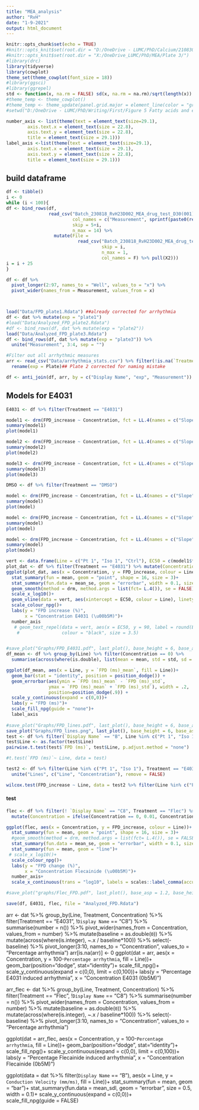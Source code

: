 ```yaml
---
title: "MEA_analysis"
author: "RvH"
date: "1-9-2021"
output: html_document
---
```


```r
knitr::opts_chunk$set(echo = TRUE)
#knitr::opts_knit$set(root.dir = "D:/OneDrive - LUMC/PhD/Calcium/210830_MEA_first_analysis/Data")0
#knitr::opts_knit$set(root.dir = "X:/OneDrive_LUMC/PhD/MEA/Plate 3/")
#library(drc)
library(tidyverse)
library(cowplot)
theme_set(theme_cowplot(font_size = 18))
#library(ggsci)
#library(ggrepel)
std <- function(x, na.rm = FALSE) sd(x, na.rm = na.rm)/sqrt(length(x))
#theme_temp <- theme_cowplot()
#theme_temp <- theme_update(panel.grid.major = element_line(color = "gray90", size = 0.5))
#setwd("D:/OneDrive - LUMC/PhD/Writing/First/Figure 5 Fatty acids and extra/MEA")

number_axis <- list(theme(text = element_text(size=29.1), 
        axis.text.x = element_text(size = 22.8),
        axis.text.y = element_text(size = 22.8),
        title = element_text(size = 29.1)))
label_axis <-list(theme(text = element_text(size=29.1), 
        axis.text.x = element_text(size = 29.1),
        axis.text.y = element_text(size = 22.8),
        title = element_text(size = 29.1)))
```

## build dataframe
```r
df <- tibble()
i <- 0 
while (i < 100){
df <- bind_rows(df, 
                read_csv("Batch_230818_RvH23D002_MEA_drug_test_D30(001)(000)_FP_CardiacMetrics.csv",
                         col_names = c("Measurement", sprintf(paste0(rep(LETTERS[1:8],each=12),"%01d"),1:12)),
                         skip = 5+i,
                         n_max = 14) %>% 
                  mutate(File = 
                           read_csv("Batch_230818_RvH23D002_MEA_drug_test_D30(001)(000)_FP_CardiacMetrics.csv",
                                    skip = i,
                                    n_max = 1,
                                    col_names = F) %>% pull(X2)))
i = i + 25
}

df <- df %>% 
  pivot_longer(2:97, names_to = "Well", values_to = "x") %>% 
  pivot_wider(names_from = Measurement, values_from = x)



load("Data/FPD_plate1.Rdata") ##already corrected for arrhythmia
df <- dat %>% mutate(exp = "plate1")
#load("Data/Analyzed_FPD_plate2.Rdata")
#df <- bind_rows(df, dat %>% mutate(exp = "plate2"))
load("Data/Analyzed_FPD_plate3.Rdata")
df <- bind_rows(df, dat %>% mutate(exp = "plate3")) %>% 
  unite("Measurement", 3:4, sep = "")

#Filter out all arrhythmic measures
arr <- read_csv("Data/arrhythmia_stats.csv") %>% filter(!is.na(`Treatment/ID`), !`Arrhythmia Flag` == 0) %>% 
  rename(exp = Plate)## Plate 2 corrected for naming mistake

df <- anti_join(df, arr, by = c("Display Name", "exp", "Measurement"))
```

## Models for E4031

```r
E4031 <- df %>% filter(Treatment == "E4031")

model1 <- drm(FPD_increase ~ Concentration, fct = LL.4(names = c("Slope", "Lower", "Upper", "ED50")), data = E4031 %>% filter(Line == "Pt 1"))  
summary(model1)
plot(model1)

model2 <- drm(FPD_increase ~ Concentration, fct = LL.4(names = c("Slope", "Lower", "Upper", "ED50")), data = E4031 %>% filter(Line == "Iso 1"))  
summary(model2)
plot(model2)

model3 <- drm(FPD_increase ~ Concentration, fct = LL.4(names = c("Slope", "Lower", "Upper", "ED50")), data = E4031 %>% filter(Line == "Ctrl"))  
summary(model3)
plot(model3)

DMSO <- df %>% filter(Treatment == "DMSO")

model <- drm(FPD_increase ~ Concentration, fct = LL.4(names = c("Slope", "Lower", "Upper", "ED50")), data = DMSO %>% filter(Line == "Pt 1"))  
summary(model)
plot(model)

model <- drm(FPD_increase ~ Concentration, fct = LL.4(names = c("Slope", "Lower", "Upper", "ED50")), data = DMSO %>% filter(Line == "Iso 1"))  
summary(model)
plot(model)

model <- drm(FPD_increase ~ Concentration, fct = LL.4(names = c("Slope", "Lower", "Upper", "ED50")), data = DMSO %>% filter(Line == "Ctrl"))  
summary(model)
plot(model)

vert <- data.frame(Line = c("Pt 1", "Iso 1", "Ctrl"), EC50 = c(model1$fit$par[4], model2$fit$par[4], model3$fit$par[4]))
plot_dat <- df %>% filter(Treatment == "E4031") %>% mutate(Concentration = ifelse(Concentration == 0, 3e-04, Concentration))
ggplot(plot_dat, aes(x = Concentration, y = FPD_increase, colour = Line, fill = Line))+
  stat_summary(fun = mean, geom = "point", shape = 16, size = 3)+
  stat_summary(fun.data = mean_se, geom = "errorbar", width = 0.1, size = 0.5)+
  geom_smooth(method = drm, method.args = list(fct= L.4()), se = FALSE)+
  scale_x_log10()+
  geom_vline(data = vert, aes(xintercept = EC50, colour = Line), linetype = "dashed")+
  scale_colour_npg()+
  labs(y = "FPD increase (%)",
       x = "Concentration E4031 (\u00b5M)")+
  number_axis
   # geom_text_repel(data = vert, aes(x = EC50, y = 90, label = round(EC50,3)),
    #                colour = "black", size = 3.5) 


#save_plot("Graphs/FPD_E4031.pdf", last_plot(), base_height = 6, base_asp = 1.2)
df_mean <- df %>% group_by(Line) %>% filter(Concentration == 0) %>% 
  summarise(across(where(is.double), list(mean = mean, std = std, sd = sd)))

ggplot(df_mean, aes(x = Line, y = `FPD (ms)_mean`, fill = Line))+
  geom_bar(stat = "identity", position = position_dodge()) +
  geom_errorbar(aes(ymin = `FPD (ms)_mean` - `FPD (ms)_std`,
                ymax = `FPD (ms)_mean` + `FPD (ms)_std`), width = .2,
                position=position_dodge(.9)) + 
  scale_y_continuous(expand = c(0,0))+  
  labs(y = "FPD (ms)")+
  scale_fill_npg(guide = "none")+
  label_axis 
   
#save_plot("Graphs/FPD_lines.pdf", last_plot(), base_height = 6, base_asp = 1)
save_plot("Graphs/FPD_lines.png", last_plot(), base_height = 6, base_asp = 1)
test <- df %>% filter(`Display Name` == "B", Line %in% c("Pt 1", "Iso 1", "Ctrl"))
test$Line <- as.factor(test$Line)
pairwise.t.test(test$`FPD (ms)`, test$Line, p.adjust.method = "none")

#t.test(`FPD (ms)`~ Line, data = test)

test2 <- df %>% filter(Line %in% c("Pt 1", "Iso 1"), Treatment == "E4031", Concentration > 0.3) %>% 
  unite("Lines", c("Line", "Concentration"), remove = FALSE)

wilcox.test(FPD_increase ~ Line, data = test2 %>% filter(Line %in% c("Pt 1", "Iso 1"), Treatment == "E4031", Concentration == 3), alternative = "less")

```


#### test
```r

flec <- df %>% filter(! `Display Name` == "C8", Treatment == "Flec") %>% 
  mutate(Concentration = ifelse(Concentration == 0, 0.01, Concentration))

ggplot(flec, aes(x = Concentration, y = FPD_increase, colour = Line))+
  stat_summary(fun = mean, geom = "point", shape = 16, size = 3)+
  #geom_smooth(method = drm, method.args = list(fct= L.4()), se = FALSE, linetype = "dashed")+
  stat_summary(fun.data = mean_se, geom = "errorbar", width = 0.1, size = 0.5)+
  stat_summary(fun = mean, geom = "line")+
 # scale_x_log10()+
  scale_colour_npg()+
  labs(y = "FPD change (%)",
       x = "Concentration Flecainide (\u00b5M)")+
  number_axis+
  scale_x_continuous(trans = "log10", labels = scales::label_comma(accuracy = 0.01, trim = FALSE))

#save_plot("graphs/Flec_FPD.pdf", last_plot(), base_asp = 1.2, base_height = 6)

save(df, E4031, flec, file = "Analyzed_FPD.Rdata")
```

arr <- dat %>% group_by(Line, Treatment, Concentration) %>% filter(Treatment == "E4031", !`Display Name` == "C8") %>% 
  summarise(number = n()) %>% pivot_wider(names_from = Concentration, values_from = number) %>% 
  mutate(baseline = as.double(`0`)) %>% mutate(across(where(is.integer), ~.x / baseline*100)) %>% select(-baseline) %>% 
  pivot_longer(3:10, names_to = "Concentration", values_to = "Percentage arrhythmia") 
arr[is.na(arr)] <- 0
ggplot(dat = arr, aes(x = Concentration, y = 100-`Percentage arrhythmia`, fill = Line))+
  geom_bar(position="dodge", stat="identity")+
  scale_fill_npg()+
  scale_y_continuous(expand = c(0,0), limit = c(0,100))+
  labs(y = "Percentage E4031 induced arrhythmia",
       x = "Concentration E4031 (\u00b5M)")

arr_flec <- dat %>% group_by(Line, Treatment, Concentration) %>% filter(Treatment == "Flec", !`Display Name` == "C8") %>% 
  summarise(number = n()) %>% pivot_wider(names_from = Concentration, values_from = number) %>% 
  mutate(baseline = as.double(`0`)) %>% mutate(across(where(is.integer), ~.x / baseline*100)) %>% select(-baseline) %>% 
  pivot_longer(3:10, names_to = "Concentration", values_to = "Percentage arrhythmia")
  



ggplot(dat = arr_flec, aes(x = Concentration, y = 100-`Percentage arrhythmia`, fill = Line))+
  geom_bar(position="dodge", stat="identity")+
  scale_fill_npg()+
  scale_y_continuous(expand = c(0,0), limit = c(0,100))+
  labs(y = "Percentage Flecainide induced arrhythmia",
       x = "Concentration Flecainide (\u00b5M)")


ggplot(data = dat %>% filter(`Display Name` == "B"), aes(x = Line, y = `Conduction Velocity (mm/ms)`, fill = Line))+
   stat_summary(fun = mean, geom = "bar")+
  stat_summary(fun.data = mean_sdl, geom = "errorbar", size = 0.5, width = 0.1)+
  scale_y_continuous(expand = c(0,0))+  
  scale_fill_npg(guide = FALSE)
  


